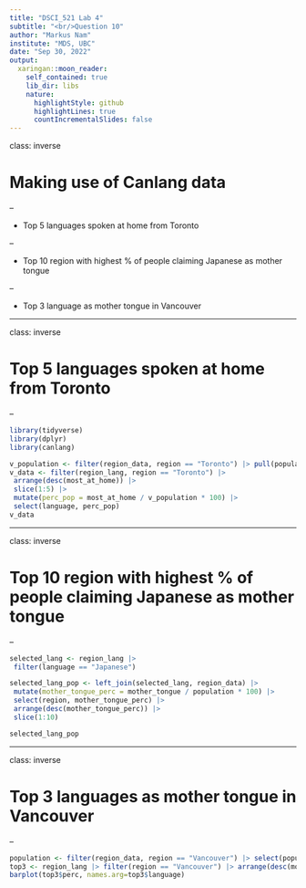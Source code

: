 ```yaml
---
title: "DSCI_521 Lab 4"
subtitle: "<br/>Question 10"
author: "Markus Nam"
institute: "MDS, UBC"
date: "Sep 30, 2022"
output:
  xaringan::moon_reader:
    self_contained: true
    lib_dir: libs
    nature:
      highlightStyle: github
      highlightLines: true
      countIncrementalSlides: false
---
```


class: inverse

# Making use of Canlang data

--

- Top 5 languages spoken at home from Toronto

--

- Top 10 region with highest % of people claiming Japanese as mother tongue

--

- Top 3 language as mother tongue in Vancouver

---

class: inverse

# Top 5 languages spoken at home from Toronto

--

```r
library(tidyverse)
library(dplyr)
library(canlang)

v_population <- filter(region_data, region == "Toronto") |> pull(population)
v_data <- filter(region_lang, region == "Toronto") |>
 arrange(desc(most_at_home)) |>
 slice(1:5) |>
 mutate(perc_pop = most_at_home / v_population * 100) |>
 select(language, perc_pop)
v_data
```

---

class: inverse

# Top 10 region with highest % of people claiming Japanese as mother tongue

--

```r
selected_lang <- region_lang |> 
 filter(language == "Japanese")

selected_lang_pop <- left_join(selected_lang, region_data) |> 
 mutate(mother_tongue_perc = mother_tongue / population * 100) |> 
 select(region, mother_tongue_perc) |> 
 arrange(desc(mother_tongue_perc)) |> 
 slice(1:10)

selected_lang_pop
```

---

class: inverse

# Top 3 languages as mother tongue in Vancouver

--

```r
population <- filter(region_data, region == "Vancouver") |> select(population) |> pull()
top3 <- region_lang |> filter(region == "Vancouver") |> arrange(desc(mother_tongue)) |> mutate(perc = mother_tongue / population * 100) |> slice(1:3)
barplot(top3$perc, names.arg=top3$language)
```
